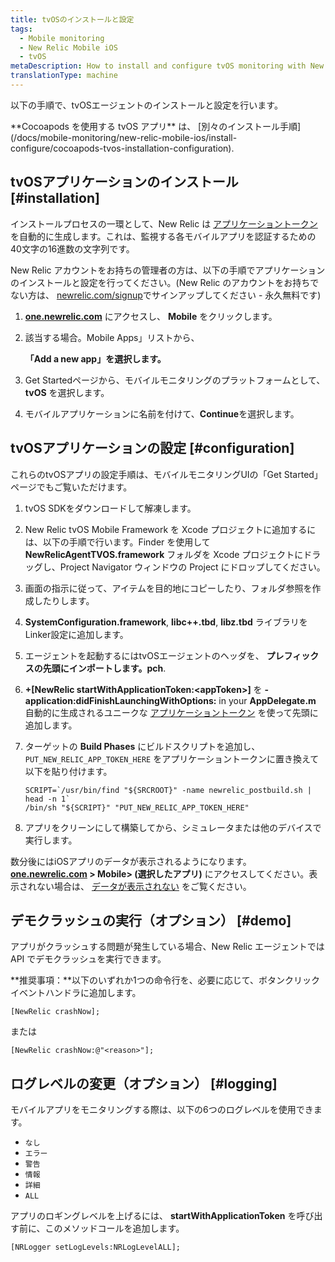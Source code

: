 ```yaml
---
title: tvOSのインストールと設定
tags:
  - Mobile monitoring
  - New Relic Mobile iOS
  - tvOS
metaDescription: How to install and configure tvOS monitoring with New Relic
translationType: machine
---
```


以下の手順で、tvOSエージェントのインストールと設定を行います。

<Callout variant="tip">
  **Cocoapods を使用する tvOS アプリ** は、 [別々のインストール手順](/docs/mobile-monitoring/new-relic-mobile-ios/install-configure/cocoapods-tvos-installation-configuration).
</Callout>

## tvOSアプリケーションのインストール [#installation]

インストールプロセスの一環として、New Relic は [アプリケーショントークン](/docs/mobile-apps/viewing-your-application-token) を自動的に生成します。これは、監視する各モバイルアプリを認証するための40文字の16進数の文字列です。

New Relic アカウントをお持ちの管理者の方は、以下の手順でアプリケーションのインストールと設定を行ってください。(New Relic のアカウントをお持ちでない方は、 [newrelic.com/signup](https://newrelic.com/signup)でサインアップしてください - 永久無料です)

1. **[one.newrelic.com](https://one.newrelic.com)** にアクセスし、 **Mobile** をクリックします。

2. 該当する場合。Mobile Apps」リストから、

   <Icon name="fe-plus-circle"/>

   **「Add a new app」を選択します。**

3. Get Startedページから、モバイルモニタリングのプラットフォームとして、 **tvOS** を選択します。

4. モバイルアプリケーションに名前を付けて、**Continue**を選択します。

## tvOSアプリケーションの設定 [#configuration]

これらのtvOSアプリの設定手順は、モバイルモニタリングUIの「Get Started」ページでもご覧いただけます。

1. tvOS SDKをダウンロードして解凍します。

2. New Relic tvOS Mobile Framework を Xcode プロジェクトに追加するには、以下の手順で行います。Finder を使用して **NewRelicAgentTVOS.framework** フォルダを Xcode プロジェクトにドラッグし、Project Navigator ウィンドウの Project にドロップしてください。

3. 画面の指示に従って、アイテムを目的地にコピーしたり、フォルダ参照を作成したりします。

4. **SystemConfiguration.framework**, **libc++.tbd**, **libz.tbd** ライブラリをLinker設定に追加します。

5. エージェントを起動するにはtvOSエージェントのヘッダを、 **プレフィックスの先頭にインポートします。pch**.

6. **+\[NewRelic startWithApplicationToken:&lt;appToken>]** を **-application:didFinishLaunchingWithOptions:** in your **AppDelegate.m** 自動的に生成されるユニークな [アプリケーショントークン](/docs/mobile-apps/viewing-your-application-token) を使って先頭に追加します。

7. ターゲットの **Build Phases** にビルドスクリプトを追加し、 `PUT_NEW_RELIC_APP_TOKEN_HERE` をアプリケーショントークンに置き換えて以下を貼り付けます。

   ```
   SCRIPT=`/usr/bin/find "${SRCROOT}" -name newrelic_postbuild.sh | head -n 1`
   /bin/sh "${SCRIPT}" "PUT_NEW_RELIC_APP_TOKEN_HERE"
   ```

8. アプリをクリーンにして構築してから、シミュレータまたは他のデバイスで実行します。

数分後にはiOSアプリのデータが表示されるようになります。 **[one.newrelic.com](https://one.newrelic.com) > Mobile> (選択したアプリ)** にアクセスしてください。表示されない場合は、 [データが表示されない](/docs/mobile-monitoring/mobile-monitoring-installation/ios/no-data-appears-ios) をご覧ください。

## デモクラッシュの実行（オプション） [#demo]

アプリがクラッシュする問題が発生している場合、New Relic エージェントでは API でデモクラッシュを実行できます。

**推奨事項：**以下のいずれか1つの命令行を、必要に応じて、ボタンクリックイベントハンドラに追加します。

```
[NewRelic crashNow];
```

または

```
[NewRelic crashNow:@"<reason>"];
```

## ログレベルの変更（オプション） [#logging]

モバイルアプリをモニタリングする際は、以下の6つのログレベルを使用できます。

* `なし`
* `エラー`
* `警告`
* `情報`
* `詳細`
* `ALL`

アプリのロギングレベルを上げるには、 **startWithApplicationToken** を呼び出す前に、このメソッドコールを追加します。

```
[NRLogger setLogLevels:NRLogLevelALL];
```
